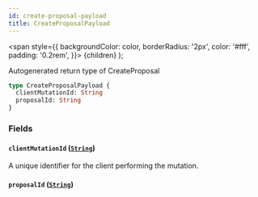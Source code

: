 ```yaml
---
id: create-proposal-payload
title: CreateProposalPayload
---
```


<span
style={{
      backgroundColor: color,
      borderRadius: '2px',
      color: '#fff',
      padding: '0.2rem',
    }}>
{children}
</span>
);

Autogenerated return type of CreateProposal

```graphql
type CreateProposalPayload {
  clientMutationId: String
  proposalId: String
}
```

### Fields

#### `clientMutationId` ([`String`](/api/scalars/string))

A unique identifier for the client performing the mutation.

#### `proposalId` ([`String`](/api/scalars/string))
